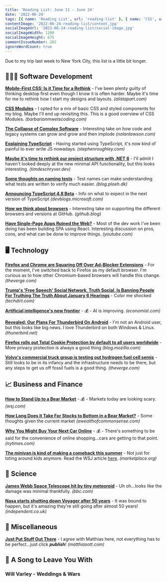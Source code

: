 ```yaml
---
title: 'Reading List: June 11 - June 24'
date: '2022-06-24'
tags: [{ name: 'Reading List', url: 'reading-list' }, { name: 'CSS', url: 'css'}, { name: 'TypeScript', url: 'typescript'}, { name: 'Firefox', url: 'firefox'}, { name: 'Web Browsers', url: 'web-browsers'}]
contentImage: '2022-06-24-reading-list/content.jpg'
socialImageUrl: '2022-06-24-reading-list/social-image.jpg'
socialImageWidth: 1200
socialImageHeight: 675
commentIssueNumber: 202
ignoreWordCount: true
---
```


Due to my trip last week to New York City, this list is a little bit longer.

## 👨🏼‍💻 Software Development

[**Mobile-First CSS: Is it Time for a Rethink**](https://alistapart.com/article/mobile-first-css-is-it-time-for-a-rethink/) - I've been plenty guilty of thinking desktop first even though I know it is often harder. Maybe it's time for me to rethink how I start my designs and layouts. *(alistapart.com)*

[**CSS Modules**](https://www.barbarianmeetscoding.com/notes/css-modules/) - I opted for a mix of basic CSS and styled components for my blog. Maybe I'll end up revisiting this. This is a good overview of CSS Modules. *(barbarianmwetscoding.com)*

[**The Collapse of Complex Software**](https://nolanlawson.com/2022/06/09/the-collapse-of-complex-software/) - Interesting take on how code and legacy systems can grow and grow and then implode *(nolanlawson.com)*

[**Explaining TypeScript**](https://stephenroughley.com/2022/06/09/explaining-typescript/) - Having started using TypeScript, it's now kind of painful to ever write JS nowadays. *(stephenroughley.com)*

[**Maybe it's time to rethink our project structure with .NET 6**](https://timdeschryver.dev/blog/maybe-its-time-to-rethink-our-project-structure-with-dot-net-6) - I'll admit I haven't looked deeply at the new minimal API functionality, but this looks interesting. *(timdeschryver.dev)*

[**Some thoughts on naming tests**](https://blog.ploeh.dk/2022/06/13/some-thoughts-on-naming-tests/) - Test names can make understanding what tests are written to verify much easier. *(blog.ploeh.dk)*

[**Announcing TypeScript 4.8 Beta**](https://devblogs.microsoft.com/typescript/announcing-typescript-4-8-beta) - Info on what to expect in the next version of TypeScript *(devblogs.microsoft.com)*

[**How we think about browsers**](https://github.blog/2022-06-10-how-we-think-about-browsers/) - Interesting take on supporting the different browsers and versions at GitHub. *(github.blog)*

[**Have Single-Page Apps Ruined the Web?**](https://www.youtube.com/watch?v=860d8usGC0o) - Most of the dev work I've been doing has been building SPA using React. Interesting discussion on pros, cons, and what can be done to improve things. *(youtube.com)*

## 🖥 Technology

[**Firefox and Chrome are Squaring Off Over Ad-Blocker Extensions**](https://www.theverge.com/2022/6/10/23131029/mozilla-ad-blocking-firefox-google-chrome-privacy-manifest-v3-web-request) - For the moment, I've switched back to Firefox as my default browser. I'm curious as to how other Chromium-based browsers will handle this change. *(theverge.com)*

[**Trump's 'Free Speech' Social Network, Truth Social, Is Banning People For Truthing The Truth About January 6 Hearings**](https://www.techdirt.com/2022/06/10/trumps-free-speech-social-network-truth-social-is-banning-people-for-truthing-the-truth-about-january-6-hearings/) - Color me shocked *(techdirt.com)*

[**Artificial intelligence's new frontier**](https://www.economist.com/leaders/2022/06/09/artificial-intelligences-new-frontier) - 💰 - AI is improving. *(economist.com)*

[**Revealed: Our Plans For Thunderbird On Android**](https://blog.thunderbird.net/2022/06/revealed-thunderbird-on-android-plans-k9/) - I'm not an Android user, but this looks like big news. I love Thunderbird on both Windows & Linux. *(thunerbird.net)*

[**Firefox rolls out Total Cookie Protection by default to all users worldwide**](https://blog.mozilla.org/en/products/firefox/firefox-rolls-out-total-cookie-protection-by-default-to-all-users-worldwide/) - More privacy protection is always a good thing *(blog.mozilla.com)*

[**Volvo's commercial truck group is testing out hydrogen fuel cell semis**](https://www.theverge.com/2022/6/21/23177624/volvo-trucks-tests-hydrogen-fuel-cell-semi) - Still looks to be in its infancy and the infrastructure needs to be there, but any steps to get us off fossil fuels is a good thing. *(theverge.com)*

## 📈 Business and Finance

[**How to Stand Up to a Bear Market**](https://www.wsj.com/articles/how-to-stand-up-to-a-bear-market-11655477101) - 💰 - Markets today are looking scary. *(wsj.com)*

[**How Long Does it Take For Stocks to Bottom in a Bear Market?**](https://awealthofcommonsense.com/2022/06/how-long-does-it-take-for-stocks-to-bottom-in-a-bear-market/) - Some thoughts given the current market *(awealthofcommonsense.com)*

[**Why You Might Buy Your Next Car Online**](https://www.nytimes.com/2022/06/21/business/tesla-online-sales-dealerships.html) - 💰 - There's something to be said for the convenience of online shopping...cars are getting to that point. *(nytimes.com)*

[**The minivan is kind of making a comeback this summer**](https://www.marketplace.org/2022/06/22/the-minivan-is-kind-of-making-a-comeback-this-summer/) - Not just for toting around kids anymore. Read the WSJ article [here](https://www.wsj.com/articles/minivan-sales-prices-memorial-day-11653423051). *(marketplace.org)*

## 🔬 Science

[**James Webb Space Telescope hit by tiny meteoroid**](https://www.bbc.com/news/science-environment-61744257) - Uh oh...looks like the damage was minimal thankfully. *(bbc.com)*

[**Nasa starts shutting down Voyager after 50 years**](https://www.independent.co.uk/space/nasa-shutting-down-voyager-50-years-b2104956.html) - It was bound to happen, but it's amazing they're still going after almost 50 years! *(independent.co.uk)*

## 🎒 Miscellaneous

[**Just Put Stuff Out There**](https://matthiasott.com/notes/just-put-stuff-out-there) - I agree with Matthias here, not everything has to be perfect...just click ***publish***! *(matthiasott.com)*

## 🎵 A Song to Leave You With

### Will Varley - Weddings & Wars

<YouTubeEmbed
    id="jlAm40MvlcA"
    title="Will Varley - Weddings & Wars"
/>